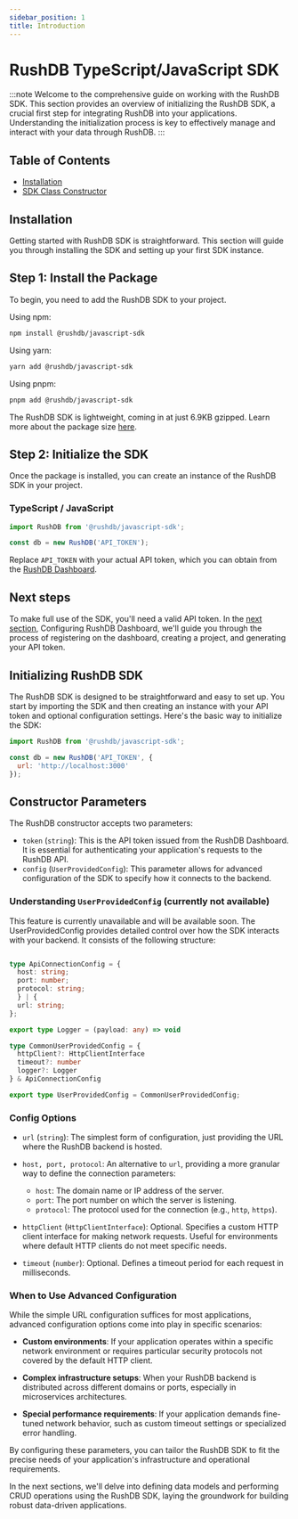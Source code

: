 ```yaml
---
sidebar_position: 1
title: Introduction
---
```


# RushDB TypeScript/JavaScript SDK
:::note
Welcome to the comprehensive guide on working with the RushDB SDK. This section provides an overview of initializing the RushDB SDK, a crucial first step for integrating RushDB into your applications. Understanding the initialization process is key to effectively manage and interact with your data through RushDB.
:::

## Table of Contents

- [Installation](#initializing-rushdb-sdk)
- [SDK Class Constructor](#constructor-parameters)

## Installation
Getting started with RushDB SDK is straightforward. This section will guide you through installing the SDK and setting up your first SDK instance.

## Step 1: Install the Package

To begin, you need to add the RushDB SDK to your project.

Using npm:

```bash
npm install @rushdb/javascript-sdk
```

Using yarn:
```bash
yarn add @rushdb/javascript-sdk
```

Using pnpm:
```bash
pnpm add @rushdb/javascript-sdk
```

The RushDB SDK is lightweight, coming in at just 6.9KB gzipped. Learn more about the package size [here](https://pkg-size.dev/@rushdb%2Fjavascript-sdk).

## Step 2: Initialize the SDK
Once the package is installed, you can create an instance of the RushDB SDK in your project.

### TypeScript / JavaScript

```typescript
import RushDB from '@rushdb/javascript-sdk';

const db = new RushDB('API_TOKEN');
```



Replace `API_TOKEN` with your actual API token, which you can obtain from the [RushDB Dashboard](https://app.rushdb.com/).

## Next steps
To make full use of the SDK, you'll need a valid API token. In the [next section](/quick-start/configuring-dashboard), Configuring RushDB Dashboard, we'll guide you through the process of registering on the dashboard, creating a project, and generating your API token.



## Initializing RushDB SDK

The RushDB SDK is designed to be straightforward and easy to set up. You start by importing the SDK and then creating an instance with your API token and optional configuration settings. Here's the basic way to initialize the SDK:

```javascript
import RushDB from '@rushdb/javascript-sdk';

const db = new RushDB('API_TOKEN', {
  url: 'http://localhost:3000'
});
```

## Constructor Parameters
The RushDB constructor accepts two parameters:

- `token` (`string`): This is the API token issued from the RushDB Dashboard. It is essential for authenticating your application's requests to the RushDB API.
- `config` (`UserProvidedConfig`): This parameter allows for advanced configuration of the SDK to specify how it connects to the backend.

### Understanding `UserProvidedConfig` (currently not available)
This feature is currently unavailable and will be available soon. The UserProvidedConfig provides detailed control over how the SDK interacts with your backend. It consists of the following structure:

```typescript

type ApiConnectionConfig = {
  host: string;
  port: number;
  protocol: string;
  } | {
  url: string;
};

export type Logger = (payload: any) => void

type CommonUserProvidedConfig = {
  httpClient?: HttpClientInterface
  timeout?: number
  logger?: Logger
} & ApiConnectionConfig

export type UserProvidedConfig = CommonUserProvidedConfig;
```

### Config Options

- `url` (`string`): The simplest form of configuration, just providing the URL where the RushDB backend is hosted.

- `host, port, protocol`: An alternative to `url`, providing a more granular way to define the connection parameters:
  - `host`: The domain name or IP address of the server.
  - `port`: The port number on which the server is listening.
  - `protocol`: The protocol used for the connection (e.g., `http`, `https`).

- `httpClient` (`HttpClientInterface`): Optional. Specifies a custom HTTP client interface for making network requests. Useful for environments where default HTTP clients do not meet specific needs.

- `timeout` (`number`): Optional. Defines a timeout period for each request in milliseconds.

### When to Use Advanced Configuration

While the simple URL configuration suffices for most applications, advanced configuration options come into play in specific scenarios:

- **Custom environments**: If your application operates within a specific network environment or requires particular security protocols not covered by the default HTTP client.

- **Complex infrastructure setups**: When your RushDB backend is distributed across different domains or ports, especially in microservices architectures.

- **Special performance requirements**: If your application demands fine-tuned network behavior, such as custom timeout settings or specialized error handling.

By configuring these parameters, you can tailor the RushDB SDK to fit the precise needs of your application's infrastructure and operational requirements.

In the next sections, we'll delve into defining data models and performing CRUD operations using the RushDB SDK, laying the groundwork for building robust data-driven applications.

